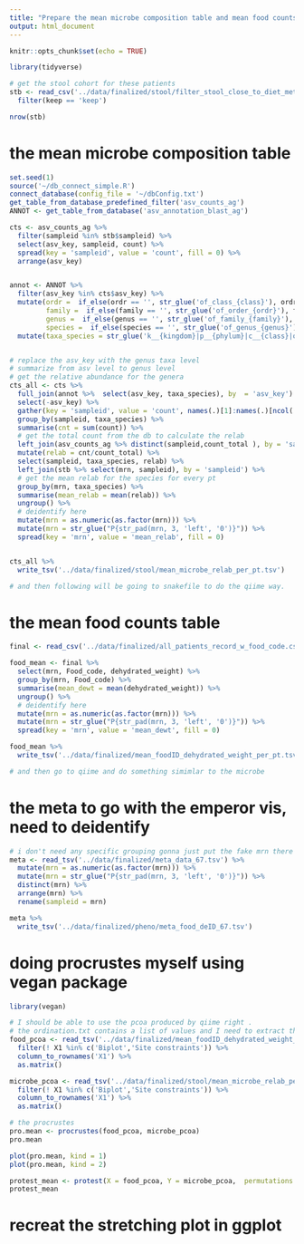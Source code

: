 ```yaml
---
title: "Prepare the mean microbe composition table and mean food counts table for every patient"
output: html_document 
---
```


```r
knitr::opts_chunk$set(echo = TRUE)
```

```r
library(tidyverse)
```

```r
# get the stool cohort for these patients
stb <- read_csv('../data/finalized/stool/filter_stool_close_to_diet_meta.csv') %>% 
  filter(keep == 'keep')

nrow(stb)
```

# the mean microbe composition table 

```r
set.seed(1)  
source('~/db_connect_simple.R')
connect_database(config_file = '~/dbConfig.txt')
get_table_from_database_predefined_filter('asv_counts_ag')
ANNOT <- get_table_from_database('asv_annotation_blast_ag')
```

```r
cts <- asv_counts_ag %>% 
  filter(sampleid %in% stb$sampleid) %>% 
  select(asv_key, sampleid, count) %>% 
  spread(key = 'sampleid', value = 'count', fill = 0) %>% 
  arrange(asv_key)  


annot <- ANNOT %>% 
  filter(asv_key %in% cts$asv_key) %>% 
  mutate(ordr =  if_else(ordr == '', str_glue('of_class_{class}'), ordr),
         family =  if_else(family == '', str_glue('of_order_{ordr}'), family),
         genus =  if_else(genus == '', str_glue('of_family_{family}'), genus),
         species =  if_else(species == '', str_glue('of_genus_{genus}'), species)) %>% 
  mutate(taxa_species = str_glue('k__{kingdom}|p__{phylum}|c__{class}|o__{ordr}|f__{family}|g__{genus}|s__{species}'))


# replace the asv_key with the genus taxa level
# summarize from asv level to genus level
# get the relative abundance for the genera
cts_all <- cts %>% 
  full_join(annot %>%  select(asv_key, taxa_species), by  = 'asv_key') %>% 
  select(-asv_key) %>% 
  gather(key = 'sampleid', value = 'count', names(.)[1]:names(.)[ncol(.) - 1]) %>% 
  group_by(sampleid, taxa_species) %>% 
  summarise(cnt = sum(count)) %>% 
  # get the total count from the db to calculate the relab
  left_join(asv_counts_ag %>% distinct(sampleid,count_total ), by = 'sampleid') %>% 
  mutate(relab = cnt/count_total) %>% 
  select(sampleid, taxa_species, relab) %>% 
  left_join(stb %>% select(mrn, sampleid), by = 'sampleid') %>% 
  # get the mean relab for the species for every pt
  group_by(mrn, taxa_species) %>% 
  summarise(mean_relab = mean(relab)) %>% 
  ungroup() %>% 
  # deidentify here
  mutate(mrn = as.numeric(as.factor(mrn))) %>% 
  mutate(mrn = str_glue("P{str_pad(mrn, 3, 'left', '0')}")) %>% 
  spread(key = 'mrn', value = 'mean_relab', fill = 0)


cts_all %>% 
  write_tsv('../data/finalized/stool/mean_microbe_relab_per_pt.tsv')

# and then following will be going to snakefile to do the qiime way. 
```

# the mean food counts table 

```r
final <- read_csv('../data/finalized/all_patients_record_w_food_code.csv')

food_mean <- final %>% 
  select(mrn, Food_code, dehydrated_weight) %>% 
  group_by(mrn, Food_code) %>% 
  summarise(mean_dewt = mean(dehydrated_weight)) %>% 
  ungroup() %>% 
  # deidentify here
  mutate(mrn = as.numeric(as.factor(mrn))) %>% 
  mutate(mrn = str_glue("P{str_pad(mrn, 3, 'left', '0')}")) %>% 
  spread(key = 'mrn', value = 'mean_dewt', fill = 0)

food_mean %>% 
  write_tsv('../data/finalized/mean_foodID_dehydrated_weight_per_pt.tsv')

# and then go to qiime and do something simimlar to the microbe
```

# the meta to go with the emperor vis, need to deidentify

```r
# i don't need any specific grouping gonna just put the fake mrn there
meta <- read_tsv('../data/finalized/meta_data_67.tsv') %>% 
  mutate(mrn = as.numeric(as.factor(mrn))) %>% 
  mutate(mrn = str_glue("P{str_pad(mrn, 3, 'left', '0')}")) %>% 
  distinct(mrn) %>% 
  arrange(mrn) %>% 
  rename(sampleid = mrn) 

meta %>% 
  write_tsv('../data/finalized/pheno/meta_food_deID_67.tsv')
```


# doing procrustes myself using vegan package

```r
library(vegan)

# I should be able to use the pcoa produced by qiime right .
# the ordination.txt contains a list of values and I need to extract the "sites"
food_pcoa <- read_tsv('../data/finalized/mean_foodID_dehydrated_weight_per_pt_unweighted_unifrac_pcoa/ordination.txt', skip = 9, col_names = F)  %>% 
  filter(! X1 %in% c('Biplot','Site constraints')) %>% 
  column_to_rownames('X1') %>% 
  as.matrix()

microbe_pcoa <- read_tsv('../data/finalized/stool/mean_microbe_relab_per_pt_braycurtis_pcoa/ordination.txt', skip = 9, col_names = F)  %>% 
  filter(! X1 %in% c('Biplot','Site constraints')) %>% 
  column_to_rownames('X1') %>% 
  as.matrix()

# the procrustes
pro.mean <- procrustes(food_pcoa, microbe_pcoa)
pro.mean
```


```r
plot(pro.mean, kind = 1) 
plot(pro.mean, kind = 2)

protest_mean <- protest(X = food_pcoa, Y = microbe_pcoa,  permutations = 999)
protest_mean 


```

# recreat the stretching plot in ggplot

```r

```

